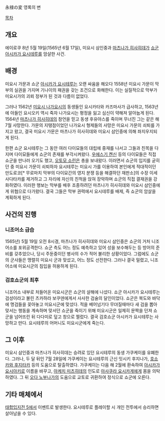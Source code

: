 永禄の変 영록의 변

[[목차]]
== 개요 == 
에이로쿠 8년 5월 19일(1565년 6월 17일), 미요시 삼인중과 [[마츠나가 히사히데]]가 [[쇼군]] [[아시카가 요시테루]]를 암살한 사건.

== 배경 ==
미요시 가문과 쇼군 [[아시카가 요시테루]]는 오랜 싸움을 해오다 1558년 미요시 가문이 막부의 실권을 가지며 기나이의 패권을 갖는 조건으로 화해한다. 이는 실질적으로 막부가 미요시가의 괴뢰 정부가 된 것과 다름이 없었다. 

그러나 1562년 [[미요시 나가요시]]의 동생들인 요시카타와 카즈마사가 급사하고, 1563년에 아들인 요시오키 역시 죽자 나가요시는 평정을 잃고 심신이 약해져 알아눕게 된다. 1564년 [[마츠나가 히사히데]]의 참언을 믿고 동생 후유야스를 죽이며 무너진 그는 같은 해 7월 사망한다. 가문의 지탱점이었던 나가요시 형제들의 사망은 미요시 가문의 쇠퇴를 가지고 왔고, 결국 미요시 가문은 마츠나가 히사히데와 미요시 삼인중에 의해 좌지우지되게 된다. 

한편 쇼군 요시테루는 그 동안 여러 다이묘들의 대립에 중재를 나서고 그들과 친목을 다지며 다이묘들에게 쇼군의 존재를 부각시켜왔다. [[우에스기 켄신]] 등의 다이묘들은 직접 쇼군을 만나러 오기도 했고, [[오토모 소린]]은 총을 보내왔다. 이러면서 쇼군의 입지를 굳히던 중 미요시 가문이 쇠퇴하자 요시테루는 미요시 가를 이용하여 본인에게 적대적이던 만도로코[* 무로마치 막부의 다이묘간의 영지 분쟁 등을 해결하던 재판소]의 수장 이세 사다타카를 제거하고 그 자리에 자신의 친척을 앉혀 장악하며 쇼군의 직접 결재권을 강화하였다. 이러한 행보는 막부를 배후 조종하려던 마츠나가 히사히데와 미요시 삼인중에게 위협으로 다가왔다. 결국 그들은 막부 권력에서 요시테루를 배제, 즉 쇼군의 암살을 계획하게 된다.

== 사건의 진행 ==
=== 니조어소 급습 ===
1565년) 5월 19일 오전 8시경, 마츠나가 히사히데와 미요시 삼인중은 쇼군의 거처 니조어소를 포위공격한다. 쇼군 측도 어느 정도 예측하고 있어 성을 보수해두는 등 
방어의 준비를 갖추었으나, 당시 주둔중이던 병사의 수가 적어 불리한 상황이었다. 그럼에도 쇼군의 군사들은 맹렬히 미요시 군과 맞섰고, 어느 정도 선전한다. 그러나 결국 밀렸고, 니조어소에 미요시군의 침입을 허용하게 된다. 

=== 검호쇼군의 최후 ===
니조어소 내부로 처들어온 미요시군은 쇼군의 살해에 나섰다. 쇼군 아시카가 요시테루는 검성이라고 불린 츠카하라 보쿠덴에게서 사사한 검술의 달인이었다. 쇼군은 복도와 바닥에 명검들을 꽂아놓고 미요시군에 맞섰다. 적을 베어넘기다 무뎌질때마다 새 검을 뽑아 맞서는 행동을 계속하며 맞서던 쇼군을 죽이기 위해 미요시군은 일제히 문짝을 던져 쇼군을 넘어뜨린 뒤 다다미로 덮고 창으로 찔렀다. 결국 검호쇼군 아시카가 요시테루는 사망하고 만다. 요시테루의 어머니도 미요시군에게 죽는다.

== 그 이후 ==
미요시 삼인중과 마츠나가 히사히데는 승려로 있던 요시테루의 동생 가쿠케이를 유폐한다. 그러나, 두 달 뒤인 7월 28일에 가쿠케이는 요시테루의 근신 잇시키 후지나가, [[호소카와 후지타카]] 등의 도움으로 탈출하였다. 가쿠케이는 다음 해 2월에 환속하여 [[아시카가 요시아키]]로 이름을 바꾸고, [[아케치 미츠히데]]의 인도로 [[아사쿠라 요시카게]]에게 몸을 의탁하였다. 그 뒤 [[오다 노부나가]]의 도움으로 교토로 귀환하여 정식으로 쇼군에 오른다. 
                             
== 기타 매체에서 ==
[[태합입지전 5]]에서 이벤트로 발생한다. 요시테루로 플레이할 시 개인 전투에서 승리하면 살아남을 수 있다.
